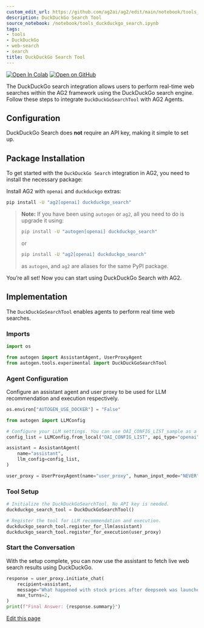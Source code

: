 ```yaml
---
custom_edit_url: https://github.com/ag2ai/ag2/edit/main/notebook/tools_duckduckgo_search.ipynb
description: DuckDuckGo Search Tool
source_notebook: /notebook/tools_duckduckgo_search.ipynb
tags:
- tools
- DuckDuckGo
- web-search
- search
title: DuckDuckGo Search Tool
---
```


<a href="https://colab.research.google.com/github/ag2ai/ag2/blob/main/notebook/tools_duckduckgo_search.ipynb" class="colab-badge" target="_blank"><img noZoom src="https://colab.research.google.com/assets/colab-badge.svg" alt="Open In Colab" /></a>
<a href="https://github.com/ag2ai/ag2/blob/main/notebook/tools_duckduckgo_search.ipynb" class="github-badge" target="_blank"><img noZoom src="https://img.shields.io/badge/Open%20on%20GitHub-grey?logo=github" alt="Open on GitHub" /></a>




The DuckDuckGo search integration allows users to perform real-time web
searches within the AG2 framework using the DuckDuckGo search engine.
Follow these steps to integrate `DuckDuckGoSearchTool` with AG2 Agents.

## Configuration

DuckDuckGo Search does **not** require an API key, making it simple to
set up.

## Package Installation

To get started with the `DuckDuckGo Search` integration in AG2, you need
to install the necessary package:

Install AG2 with `openai` and `duckduckgo` extras:


```bash
pip install -U "ag2[openai] duckduckgo_search"
```

> **Note:** If you have been using `autogen` or `ag2`, all you need to
> do is upgrade it using:
>
>
> ```bash
> pip install -U "autogen[openai] duckduckgo_search"
> ```
>
> or
>
>
> ```bash
> pip install -U "ag2[openai] duckduckgo_search"
> ```
>
> as `autogen`, and `ag2` are aliases for the same PyPI package.

You’re all set! Now you can start using DuckDuckGo Search with AG2.

## Implementation

The `DuckDuckGoSearchTool` enables agents to perform real time web
searches.

### Imports


```python
import os

from autogen import AssistantAgent, UserProxyAgent
from autogen.tools.experimental import DuckDuckGoSearchTool
```

### Agent Configuration

Configure an assistant agent and user proxy to be used for LLM
recommendation and execution respectively.


```python
os.environ["AUTOGEN_USE_DOCKER"] = "False"

from autogen import LLMConfig

# Configure your LLM settings. You can use OAI_CONFIG_LIST_sample as a template.
config_list = LLMConfig.from_local("OAI_CONFIG_LIST", api_type="openai", model="gpt-4o-mini")

assistant = AssistantAgent(
    name="assistant",
    llm_config=config_list,
)

user_proxy = UserProxyAgent(name="user_proxy", human_input_mode="NEVER")
```

### Tool Setup


```python
# Initialize the DuckDuckGoSearchTool. No API key is needed.
duckduckgo_search_tool = DuckDuckGoSearchTool()

# Register the tool for LLM recommendation and execution.
duckduckgo_search_tool.register_for_llm(assistant)
duckduckgo_search_tool.register_for_execution(user_proxy)
```

### Start the Conversation

With the setup complete, you can now use the assistant to fetch live web
search results using DuckDuckGo.


```python
response = user_proxy.initiate_chat(
    recipient=assistant,
    message="What happened with stock prices after deepseek was launched? Please search the web using DuckDuckGo.",
    max_turns=2,
)
print(f"Final Answer: {response.summary}")
```

<div className="edit-url-container">
    <a className="edit-url" href="https://github.com/ag2ai/ag2/edit/main/notebook/tools_duckduckgo_search.ipynb" target='_blank'><Icon icon="pen" iconType="solid" size="13px"/> Edit this page</a>
</div>
